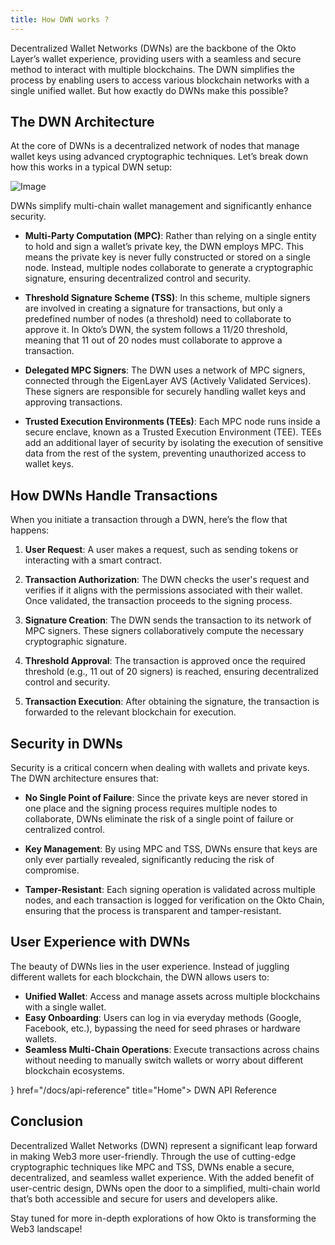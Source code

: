 ```yaml
---
title: How DWN works ?
---
```



Decentralized Wallet Networks (DWNs) are the backbone of the Okto Layer’s wallet experience, providing users with a seamless and secure method to interact with multiple blockchains. The DWN simplifies the process by enabling users to access various blockchain networks with a single unified wallet. But how exactly do DWNs make this possible?

## The DWN Architecture

At the core of DWNs is a decentralized network of nodes that manage wallet keys using advanced cryptographic techniques. Let’s break down how this works in a typical DWN setup:

![Image](https://static.wixstatic.com/media/9ffdd4_891dff97d1a94ccbb3af2f8a903dd21b~mv2.png/v1/fill/w_925,h_520,al_c,q_90,usm_0.66_1.00_0.01,enc_auto/9ffdd4_891dff97d1a94ccbb3af2f8a903dd21b~mv2.png)

<Callout>
  DWNs simplify multi-chain wallet management and significantly enhance
  security.
</Callout>

- **Multi-Party Computation (MPC)**: Rather than relying on a single entity to hold and sign a wallet’s private key, the DWN employs MPC. This means the private key is never fully constructed or stored on a single node. Instead, multiple nodes collaborate to generate a cryptographic signature, ensuring decentralized control and security.
- **Threshold Signature Scheme (TSS)**: In this scheme, multiple signers are involved in creating a signature for transactions, but only a predefined number of nodes (a threshold) need to collaborate to approve it. In Okto’s DWN, the system follows a 11/20 threshold, meaning that 11 out of 20 nodes must collaborate to approve a transaction.

- **Delegated MPC Signers**: The DWN uses a network of MPC signers, connected through the EigenLayer AVS (Actively Validated Services). These signers are responsible for securely handling wallet keys and approving transactions.

- **Trusted Execution Environments (TEEs)**: Each MPC node runs inside a secure enclave, known as a Trusted Execution Environment (TEE). TEEs add an additional layer of security by isolating the execution of sensitive data from the rest of the system, preventing unauthorized access to wallet keys.

## How DWNs Handle Transactions

When you initiate a transaction through a DWN, here’s the flow that happens:

1. **User Request**: A user makes a request, such as sending tokens or interacting with a smart contract.
2. **Transaction Authorization**: The DWN checks the user's request and verifies if it aligns with the permissions associated with their wallet. Once validated, the transaction proceeds to the signing process.

3. **Signature Creation**: The DWN sends the transaction to its network of MPC signers. These signers collaboratively compute the necessary cryptographic signature.

4. **Threshold Approval**: The transaction is approved once the required threshold (e.g., 11 out of 20 signers) is reached, ensuring decentralized control and security.

5. **Transaction Execution**: After obtaining the signature, the transaction is forwarded to the relevant blockchain for execution.

## Security in DWNs

Security is a critical concern when dealing with wallets and private keys. The DWN architecture ensures that:

- **No Single Point of Failure**: Since the private keys are never stored in one place and the signing process requires multiple nodes to collaborate, DWNs eliminate the risk of a single point of failure or centralized control.

- **Key Management**: By using MPC and TSS, DWNs ensure that keys are only ever partially revealed, significantly reducing the risk of compromise.

- **Tamper-Resistant**: Each signing operation is validated across multiple nodes, and each transaction is logged for verification on the Okto Chain, ensuring that the process is transparent and tamper-resistant.

## User Experience with DWNs

The beauty of DWNs lies in the user experience. Instead of juggling different wallets for each blockchain, the DWN allows users to:

- **Unified Wallet**: Access and manage assets across multiple blockchains with a single wallet.
- **Easy Onboarding**: Users can log in via everyday methods (Google, Facebook, etc.), bypassing the need for seed phrases or hardware wallets.
- **Seamless Multi-Chain Operations**: Execute transactions across chains without needing to manually switch wallets or worry about different blockchain ecosystems.

<Cards>
  <Card icon={<ExternalLink />} href="/docs/api-reference" title="Home">
    DWN API Reference
  </Card>
</Cards>

## Conclusion

Decentralized Wallet Networks (DWN) represent a significant leap forward in making Web3 more user-friendly. Through the use of cutting-edge cryptographic techniques like MPC and TSS, DWNs enable a secure, decentralized, and seamless wallet experience. With the added benefit of user-centric design, DWNs open the door to a simplified, multi-chain world that’s both accessible and secure for users and developers alike.

Stay tuned for more in-depth explorations of how Okto is transforming the Web3 landscape!
